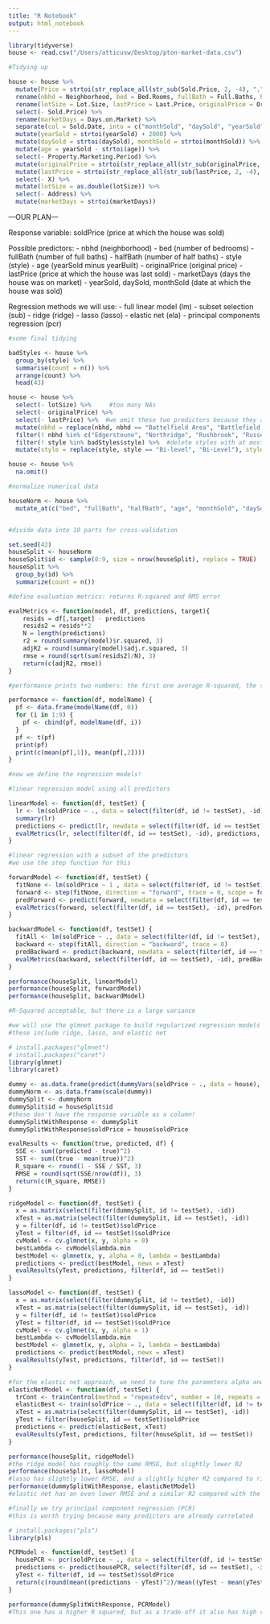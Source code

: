 ```yaml
---
title: "R Notebook"
output: html_notebook
---
```


```r
library(tidyverse)
house <- read.csv("/Users/atticusw/Desktop/pton-market-data.csv")

#Tidying up

house <- house %>% 
  mutate(Price = strtoi(str_replace_all(str_sub(Sold.Price, 2, -4), ",", ""))) %>%
  rename(nbhd = Neighborhood, bed = Bed.Rooms, fullBath = Full.Baths, halfBath = Half.Baths, style = Style, age = Year.Built) %>%
  rename(lotSize = Lot.Size, lastPrice = Last.Price, originalPrice = Original.Price, soldPrice = Price) %>%
  select(- Sold.Price) %>%
  rename(marketDays = Days.on.Market) %>%
  separate(col = Sold.Date, into = c("monthSold", "daySold", "yearSold"), sep = "/") %>%
  mutate(yearSold = strtoi(yearSold) + 2000) %>%
  mutate(daySold = strtoi(daySold), monthSold = strtoi(monthSold)) %>%
  mutate(age = yearSold - strtoi(age)) %>%
  select(- Property.Marketing.Period) %>%
  mutate(originalPrice = strtoi(str_replace_all(str_sub(originalPrice, 2, -4), ",", ""))) %>%
  mutate(lastPrice = strtoi(str_replace_all(str_sub(lastPrice, 2, -4), ",", ""))) %>%
  select(- X) %>%
  mutate(lotSize = as.double(lotSize)) %>%
  select(- Address) %>%
  mutate(marketDays = strtoi(marketDays))
```

---OUR PLAN---

Response variable: soldPrice (price at which the house was sold)

Possible predictors:
- nbhd (neighborhood)
- bed (number of bedrooms)
- fullBath (number of full baths)
- halfBath (number of half baths)
- style (style)
- age (yearSold minus yearBuilt)
- originalPrice (original price)
- lastPrice (price at which the house was last sold)
- marketDays (days the house was on market)
- yearSold, daySold, monthSold (date at which the house was sold)

Regression methods we will use: 
- full linear model (lm)
- subset selection (sub)
- ridge (ridge)
- lasso (lasso)
- elastic net (ela)
- principal components regression (pcr)


```r
#some final tidying

badStyles <- house %>% 
  group_by(style) %>%
  summarise(count = n()) %>%
  arrange(count) %>%
  head(43)

house <- house %>%
  select(- lotSize) %>%     #too many NAs
  select(- originalPrice) %>%
  select(- lastPrice) %>%  #we omit these two predictors because they are obviously way too similar to the response variable
  mutate(nbhd = replace(nbhd, nbhd == "Battelfield Area", "Battlefield Area"), nbhd = replace(nbhd, nbhd == "princeton Ridge", "Princeton Ridge"), nbhd = replace(nbhd, nbhd == "LIttlebrook", "Littlebrook"), nbhd = replace(nbhd, nbhd == "griggs Farm", "Griggs Farm"), nbhd = replace(nbhd, nbhd == "PrettyBrook Area", "Pretty Brook Area"), nbhd = replace(nbhd, nbhd == "Palmer Sq", "Palmer Square"), nbhd = replace(nbhd, nbhd == "Institute", "Institute Area"), nbhd = replace(nbhd, nbhd == "Rriverside", "Riverside"), nbhd = replace(nbhd, nbhd == "Rriverside", "Riverside"), nbhd = replace(nbhd, nbhd == "Carnegie Lake", "Carnegie Lake Area"), nbhd = replace(nbhd, nbhd == "Town", "Township")) %>%     #fix area names
  filter(! nbhd %in% c("Edgerstoune", "Northridge", "Rushbrook", "Russell Estates", "The Preserve", "Governors Lane", "Princeton Borough", "Preserve", "Queenston")) %>%  #delete areas with few houses
  filter(! style %in% badStyles$style) %>%  #delete styles with at most 3 houses
  mutate(style = replace(style, style == "Bi-level", "Bi-Level"), style = replace(style, style == "End Unit", "End-Unit"), style = replace(style, style == "Townhouse", "Townhome"))  #fix style names

house <- house %>%
  na.omit()
```

```r
#normalize numerical data

houseNorm <- house %>%
  mutate_at(c("bed", "fullBath", "halfBath", "age", "monthSold", "daySold", "yearSold", "marketDays"), ~(scale(.) %>% as.vector))


#divide data into 10 parts for cross-validation

set.seed(42)
houseSplit <- houseNorm
houseSplit$id <- sample(0:9, size = nrow(houseSplit), replace = TRUE)
houseSplit %>%
  group_by(id) %>%
  summarize(count = n())
```


```r
#define evaluation metrics: returns R-squared and RMS error

evalMetrics <- function(model, df, predictions, target){
    resids = df[,target] - predictions
    resids2 = resids**2
    N = length(predictions)
    r2 = round(summary(model)$r.squared, 3)
    adjR2 = round(summary(model)$adj.r.squared, 3)
    rmse = round(sqrt(sum(resids2)/N), 3)
    return(c(adjR2, rmse))
}

#performance prints two numbers: the first one average R-squared, the second one average RMSE (standard deviation of the ten RMS)

performance <- function(df, modelName) {
  pf <- data.frame(modelName(df, 0))
  for (i in 1:9) {
    pf <- cbind(pf, modelName(df, i))
  }
  pf <- t(pf)
  print(pf)
  print(c(mean(pf[,1]), mean(pf[,2])))
}
```


```r
#now we define the regression models!

#linear regression model using all predictors

linearModel <- function(df, testSet) {
  lr <- lm(soldPrice ~ ., data = select(filter(df, id != testSet), -id))
  summary(lr)
  predictions <- predict(lr, newdata = select(filter(df, id == testSet), -id))
  evalMetrics(lr, select(filter(df, id == testSet), -id), predictions, target = "soldPrice")
}

#linear regression with a subset of the predictors
#we use the step function for this

forwardModel <- function(df, testSet) {
  fitNone <- lm(soldPrice ~ 1 , data = select(filter(df, id != testSet), -id))
  forward <- step(fitNone, direction = "forward", trace = 0, scope = formula(lm(soldPrice ~ ., data = select(filter(df, id != testSet), -id))))
  predForward <- predict(forward, newdata = select(filter(df, id == testSet), -id))
  evalMetrics(forward, select(filter(df, id == testSet), -id), predForward, target = "soldPrice")
}

backwardModel <- function(df, testSet) {
  fitAll <- lm(soldPrice ~ ., data = select(filter(df, id != testSet), -id))
  backward <- step(fitAll, direction = "backward", trace = 0)
  predBackward <- predict(backward, newdata = select(filter(df, id == testSet), -id))
  evalMetrics(backward, select(filter(df, id == testSet), -id), predBackward, target = "soldPrice")
}

performance(houseSplit, linearModel)
performance(houseSplit, forwardModel)
performance(houseSplit, backwardModel)

#R-Squared acceptable, but there is a large variance
```

```r
#we will use the glmnet package to build regularized regression models
#these include ridge, lasso, and elastic net

# install.packages("glmnet")
# install.packages("caret")
library(glmnet)
library(caret)

dummy <- as.data.frame(predict(dummyVars(soldPrice ~ ., data = house), newdata = house))
dummyNorm <- as.data.frame(scale(dummy))
dummySplit <- dummyNorm
dummySplit$id = houseSplit$id
#these don't have the response variable as a column!
dummySplitWithResponse <- dummySplit
dummySplitWithResponse$soldPrice = house$soldPrice

evalResults <- function(true, predicted, df) {
  SSE <- sum((predicted - true)^2)
  SST <- sum((true - mean(true))^2)
  R_square <- round(1 - SSE / SST, 3)
  RMSE = round(sqrt(SSE/nrow(df)), 3)
  return(c(R_square, RMSE))
}

ridgeModel <- function(df, testSet) {
  x = as.matrix(select(filter(dummySplit, id != testSet), -id))
  xTest = as.matrix(select(filter(dummySplit, id == testSet), -id))
  y = filter(df, id != testSet)$soldPrice
  yTest = filter(df, id == testSet)$soldPrice
  cvModel <- cv.glmnet(x, y, alpha = 0)
  bestLambda <- cvModel$lambda.min
  bestModel <- glmnet(x, y, alpha = 0, lambda = bestLambda)
  predictions <- predict(bestModel, newx = xTest)
  evalResults(yTest, predictions, filter(df, id == testSet))
}

lassoModel <- function(df, testSet) {
  x = as.matrix(select(filter(dummySplit, id != testSet), -id))
  xTest = as.matrix(select(filter(dummySplit, id == testSet), -id))
  y = filter(df, id != testSet)$soldPrice
  yTest = filter(df, id == testSet)$soldPrice
  cvModel <- cv.glmnet(x, y, alpha = 1)
  bestLambda <- cvModel$lambda.min
  bestModel <- glmnet(x, y, alpha = 1, lambda = bestLambda)
  predictions <- predict(bestModel, newx = xTest)
  evalResults(yTest, predictions, filter(df, id == testSet))
}

#for the elastic net approach, we need to tune the parameters alpha and lambda
elasticNetModel <- function(df, testSet) {
  trCont <- trainControl(method = "repeatedcv", number = 10, repeats = 3, search = "random", verboseIter = FALSE)
  elasticBest <- train(soldPrice ~ ., data = select(filter(df, id != testSet), -id), method = "glmnet", preProcess = c("center", "scale"), tuneLength = 10, trControl = trCont)
  xTest = as.matrix(select(filter(dummySplit, id == testSet), -id))
  yTest = filter(houseSplit, id == testSet)$soldPrice
  predictions <- predict(elasticBest, xTest)
  evalResults(yTest, predictions, filter(houseSplit, id == testSet))
}

performance(houseSplit, ridgeModel)
#the ridge model has roughly the same RMSE, but slightly lower R2
performance(houseSplit, lassoModel)
#lasso has slightly lower RMSE, and a slightly higher R2 compared to ridge, but still lower than the linear model
performance(dummySplitWithResponse, elasticNetModel)
#elastic net has an even lower RMSE and a similar R2 compared with the previous two. Warning: this takes a longer time to run.
```


```r
#finally we try principal component regression (PCR)
#this is worth trying because many predictors are already correlated

# install.packages("pls")
library(pls)

PCRModel <- function(df, testSet) {
  housePCR <- pcr(soldPrice ~ ., data = select(filter(df, id != testSet), -id), scale = TRUE, validation = "CV", ncomp = 30)
  predictions <- predict(housePCR, select(filter(df, id == testSet), -id), ncomp = 30)
  yTest <- filter(df, id == testSet)$soldPrice
  return(c(round(mean((predictions - yTest)^2)/mean((yTest - mean(yTest))^2),3), round(sqrt(sum((predictions - yTest)^2)/length(predictions)), 3)))
}

performance(dummySplitWithResponse, PCRModel)
#This one has a higher R squared, but as a trade-off it also has high variance
```






